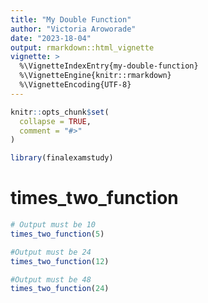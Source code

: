 ```yaml
---
title: "My Double Function"
author: "Victoria Aroworade"
date: "2023-18-04"
output: rmarkdown::html_vignette
vignette: >
  %\VignetteIndexEntry{my-double-function}
  %\VignetteEngine{knitr::rmarkdown}
  %\VignetteEncoding{UTF-8}
---
```


```r
knitr::opts_chunk$set(
  collapse = TRUE,
  comment = "#>"
)
```

```r
library(finalexamstudy)
```

<!-- WARNING - This vignette is generated by {fusen} from /dev/flat_times_two_function.Rmd: do not edit by hand -->

# times_two_function

    

  

```r

# Output must be 10
times_two_function(5)

#Output must be 24
times_two_function(12)

#Output must be 48
times_two_function(24)
```

  

  

